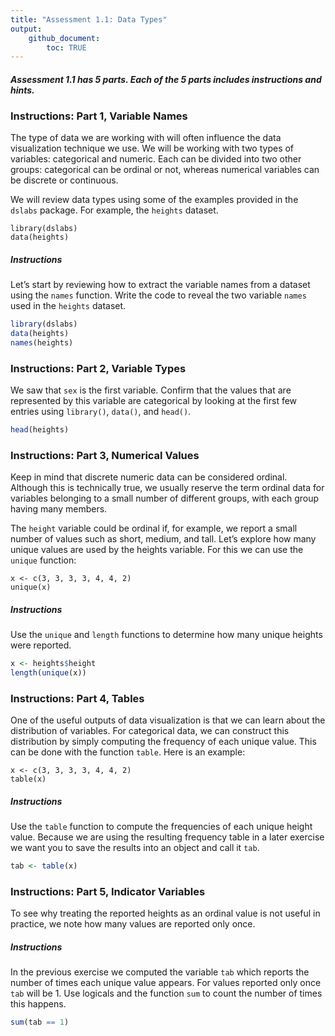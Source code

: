 ```yaml
---
title: "Assessment 1.1: Data Types"
output:
    github_document:
        toc: TRUE
---
```

#### *Assessment 1.1 has 5 parts. Each of the 5 parts includes instructions and hints.*

### Instructions: Part 1, Variable Names
The type of data we are working with will often influence the data visualization technique we use. We will be working with two types of variables: categorical and numeric. Each can be divided into two other groups: categorical can be ordinal or not, whereas numerical variables can be discrete or continuous.

We will review data types using some of the examples provided in the `dslabs` package. For example, the `heights` dataset.
```
library(dslabs)
data(heights)
```
##### Instructions
Let's start by reviewing how to extract the variable names from a dataset using the `names` function. Write the code to reveal the two variable `names` used in the `heights` dataset.
```r
library(dslabs)
data(heights)
names(heights)
```
### Instructions: Part 2, Variable Types
We saw that `sex` is the first variable. Confirm that the values that are represented by this variable are categorical by looking at the first few entries using `library()`, `data()`, and `head()`.
```r
head(heights)
```

### Instructions: Part 3, Numerical Values
Keep in mind that discrete numeric data can be considered ordinal. Although this is technically true, we usually reserve the term ordinal data for variables belonging to a small number of different groups, with each group having many members.

The `height` variable could be ordinal if, for example, we report a small number of values such as short, medium, and tall. Let's explore how many unique values are used by the heights variable. For this we can use the `unique` function:
```
x <- c(3, 3, 3, 3, 4, 4, 2)
unique(x)
```
##### Instructions
Use the `unique` and `length` functions to determine how many unique heights were reported.
```r
x <- heights$height
length(unique(x))
```

### Instructions: Part 4, Tables
One of the useful outputs of data visualization is that we can learn about the distribution of variables. For categorical data, we can construct this distribution by simply computing the frequency of each unique value. This can be done with the function `table`. Here is an example:
```
x <- c(3, 3, 3, 3, 4, 4, 2)
table(x)
```
##### Instructions
Use the `table` function to compute the frequencies of each unique height value. Because we are using the resulting frequency table in a later exercise we want you to save the results into an object and call it `tab`.
```r
tab <- table(x)
```
### Instructions: Part 5, Indicator Variables
To see why treating the reported heights as an ordinal value is not useful in practice, we note how many values are reported only once.

##### Instructions
In the previous exercise we computed the variable `tab` which reports the number of times each unique value appears. For values reported only once `tab` will be 1. Use logicals and the function `sum` to count the number of times this happens.
```r
sum(tab == 1)
```